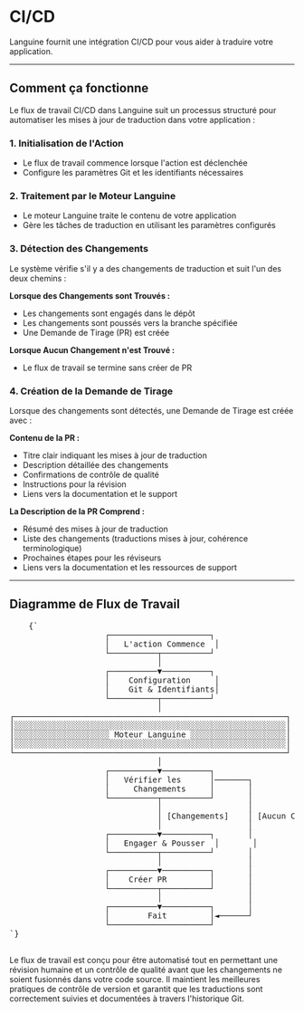 # CI/CD

Languine fournit une intégration CI/CD pour vous aider à traduire votre application.

---

## Comment ça fonctionne

Le flux de travail CI/CD dans Languine suit un processus structuré pour automatiser les mises à jour de traduction dans votre application :

### 1. Initialisation de l'Action
- Le flux de travail commence lorsque l'action est déclenchée
- Configure les paramètres Git et les identifiants nécessaires

### 2. Traitement par le Moteur Languine
- Le moteur Languine traite le contenu de votre application
- Gère les tâches de traduction en utilisant les paramètres configurés

### 3. Détection des Changements
Le système vérifie s'il y a des changements de traduction et suit l'un des deux chemins :

**Lorsque des Changements sont Trouvés :**
- Les changements sont engagés dans le dépôt
- Les changements sont poussés vers la branche spécifiée
- Une Demande de Tirage (PR) est créée

**Lorsque Aucun Changement n'est Trouvé :**
- Le flux de travail se termine sans créer de PR

### 4. Création de la Demande de Tirage
Lorsque des changements sont détectés, une Demande de Tirage est créée avec :

**Contenu de la PR :**
- Titre clair indiquant les mises à jour de traduction
- Description détaillée des changements
- Confirmations de contrôle de qualité
- Instructions pour la révision
- Liens vers la documentation et le support

**La Description de la PR Comprend :**
- Résumé des mises à jour de traduction
- Liste des changements (traductions mises à jour, cohérence terminologique)
- Prochaines étapes pour les réviseurs
- Liens vers la documentation et les ressources de support

---

## Diagramme de Flux de Travail

<div className="flex flex-col items-center justify-center p-4 h-[400px] sm:h-[500px] md:h-[650px]">
  <pre
    className="p-4 text-sm leading-5 mb-4 scale-[0.5] sm:scale-[0.65] md:scale-90 transform-gpu"
    style={{
      fontFamily: "monospace",
      whiteSpace: "pre",
      textAlign: "left",
    }}
  >
    {`
                    ┌─────────────────────┐
                    │   L'action Commence  │
                    └──────────┬──────────┘
                               │
                    ┌──────────▼──────────┐
                    │    Configuration     │
                    │    Git & Identifiants│
                    └──────────┬──────────┘
                               │
┌─────────────────────────────────────────────────────────┐
│░░░░░░░░░░░░░░░░░░░░░░░░░░░░░░░░░░░░░░░░░░░░░░░░░░░░░░░░░│
│░░░░░░░░░░░░░░░░░░░░ Moteur Languine ░░░░░░░░░░░░░░░░░░░░│
│░░░░░░░░░░░░░░░░░░░░░░░░░░░░░░░░░░░░░░░░░░░░░░░░░░░░░░░░░│
└─────────────────────────────────────────────────────────┘
                               │
                    ┌──────────▼──────────┐
                    │   Vérifier les      │───────┐
                    │     Changements     │       │
                    └──────────┬──────────┘       │
                               │                  │
                               │ [Changements]    │ [Aucun Changement]
                               │                  │
                    ┌──────────▼──────────┐       │
                    │   Engager & Pousser  │       │
                    └──────────┬──────────┘       │
                               │                  │
                    ┌──────────▼──────────┐       │
                    │    Créer PR         │       │
                    └──────────┬──────────┘       │
                               │                  │
                    ┌──────────▼──────────┐       │
                    │        Fait         │◄──────┘
                    └─────────────────────┘
`}
  </pre>
</div>

Le flux de travail est conçu pour être automatisé tout en permettant une révision humaine et un contrôle de qualité avant que les changements ne soient fusionnés dans votre code source. Il maintient les meilleures pratiques de contrôle de version et garantit que les traductions sont correctement suivies et documentées à travers l'historique Git.
